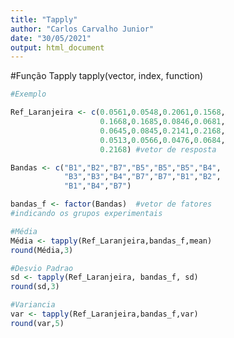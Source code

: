 ---
title: "Tapply"
author: "Carlos Carvalho Junior"
date: "30/05/2021"
output: html_document
---

#Função Tapply
tapply(vector, index, function)


```{r}
#Exemplo

Ref_Laranjeira <- c(0.0561,0.0548,0.2061,0.1568,
                    0.1668,0.1685,0.0846,0.0681,
                    0.0645,0.0845,0.2141,0.2168,
                    0.0513,0.0566,0.0476,0.0684,
                    0.2168) #vetor de resposta

Bandas <- c("B1","B2","B7","B5","B5","B5","B4",
            "B3","B3","B4","B7","B7","B1","B2",
            "B1","B4","B7")

bandas_f <- factor(Bandas)  #vetor de fatores 
#indicando os grupos experimentais
```

```{r}
#Média
Média <- tapply(Ref_Laranjeira,bandas_f,mean)
round(Média,3)
```

```{r}
#Desvio Padrao
sd <- tapply(Ref_Laranjeira, bandas_f, sd)
round(sd,3)
```

```{r}
#Variancia
var <- tapply(Ref_Laranjeira,bandas_f,var)
round(var,5)
```
